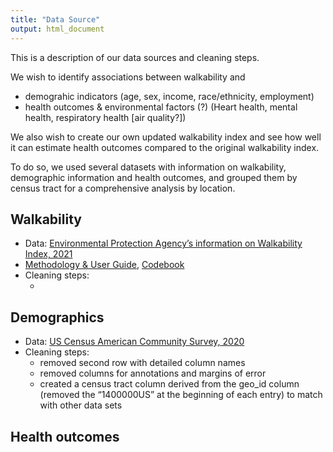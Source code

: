 ```yaml
---
title: "Data Source"
output: html_document
---
```


This is a description of our data sources and cleaning steps.

We wish to identify associations between walkability and 

* demograhic indicators (age, sex, income, race/ethnicity, employment)
* health outcomes & environmental factors (?) (Heart health, mental health, respiratory health [air quality?])

We also wish to create our own updated walkability index and see how well it can estimate health outcomes compared to the original walkability index.

To do so, we used several datasets with information on walkability, demographic information and health outcomes, and grouped them by census tract for a comprehensive analysis by location.

## Walkability

* Data: [Environmental Protection Agency's information on Walkability Index, 2021](http://edg.epa.gov/metadata/catalog/search/resource/details.page?uuid=%7B251AFDD9-23A7-4068-9B27-A3048A7E6012%7D)
* [Methodology & User Guide](https://www.epa.gov/sites/default/files/2021-06/documents/national_walkability_index_methodology_and_user_guide_june2021.pdf), [Codebook](https://www.epa.gov/sites/default/files/2021-06/documents/epa_sld_3.0_technicaldocumentationuserguide_may2021.pdf)
* Cleaning steps:
  * 
  
## Demographics
* Data: [US Census American Community Survey, 2020](https://data.census.gov/table?tid=ACSDP1Y2021.DP05)
* Cleaning steps:
  * removed second row with detailed column names
  * removed columns for annotations and margins of error
  * created a census tract column derived from the geo_id column (removed the "1400000US" at the beginning of each entry) to match with other data sets
  
## Health outcomes
  
  
  
